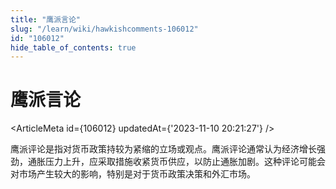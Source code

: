 ```yaml
---
title: "鹰派言论"
slug: "/learn/wiki/hawkishcomments-106012"
id: "106012"
hide_table_of_contents: true
---
```



# 鹰派言论

<ArticleMeta id={106012} updatedAt={'2023-11-10 20:21:27'} />
<div className='border-solid border-b border-t-0 my-4 border-[var(--ifm-color-gray-300)]' />

鹰派评论是指对货币政策持较为紧缩的立场或观点。鹰派评论通常认为经济增长强劲，通胀压力上升，应采取措施收紧货币供应，以防止通胀加剧。这种评论可能会对市场产生较大的影响，特别是对于货币政策决策和外汇市场。
